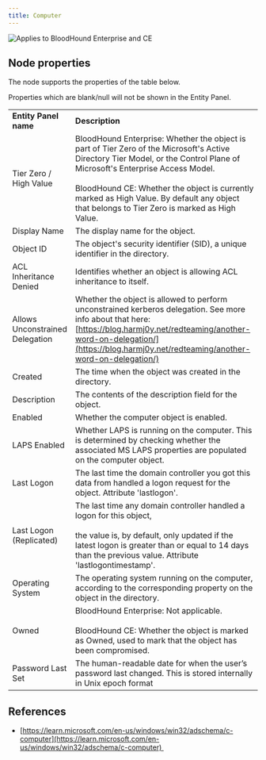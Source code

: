 ```yaml
---
title: Computer
---
```


<img noZoom src="/assets/enterprise-AND-community-edition-pill-tag.svg" alt="Applies to BloodHound Enterprise and CE"/>

## Node properties

The node supports the properties of the table below.

<Note>
Properties which are blank/null will not be shown in the Entity Panel.
</Note>

|     |     |
| --- | --- |
| **Entity Panel name** | **Description** |
| Tier Zero / High Value | BloodHound Enterprise: Whether the object is part of Tier Zero of the Microsoft's Active Directory Tier Model, or the Control Plane of Microsoft's Enterprise Access Model.  <br/>  <br/>BloodHound CE: Whether the object is currently marked as High Value. By default any object that belongs to Tier Zero is marked as High Value. |
| Display Name | The display name for the object. |
| Object ID | The object's security identifier (SID), a unique identifier in the directory. |
| ACL Inheritance Denied | Identifies whether an object is allowing ACL inheritance to itself. |
| Allows Unconstrained Delegation | Whether the object is allowed to perform unconstrained kerberos delegation. See more info about that here: [https://blog.harmj0y.net/redteaming/another-word-on-delegation/](https://blog.harmj0y.net/redteaming/another-word-on-delegation/) |
| Created | The time when the object was created in the directory. |
| Description | The contents of the description field for the object. |
| Enabled | Whether the computer object is enabled. |
| LAPS Enabled | Whether LAPS is running on the computer. This is determined by checking whether the associated MS LAPS properties are populated on the computer object. |
| Last Logon | The last time the domain controller you got this data from handled a logon request for the object. Attribute 'lastlogon'. |
| Last Logon (Replicated) | The last time any domain controller handled a logon for this object,<br/><br/>the value is, by default, only updated if the latest logon is greater than or equal to 14 days than the previous value. Attribute 'lastlogontimestamp'. |
| Operating System | The operating system running on the computer, according to the corresponding property on the object in the directory. |
| Owned | BloodHound Enterprise: Not applicable.  <br/>  <br/>BloodHound CE: Whether the object is marked as Owned, used to mark that the object has been compromised. |
| Password Last Set | The human-readable date for when the user’s password last changed. This is stored internally in Unix epoch format |

## References

* [https://learn.microsoft.com/en-us/windows/win32/adschema/c-computer](https://learn.microsoft.com/en-us/windows/win32/adschema/c-computer) 

